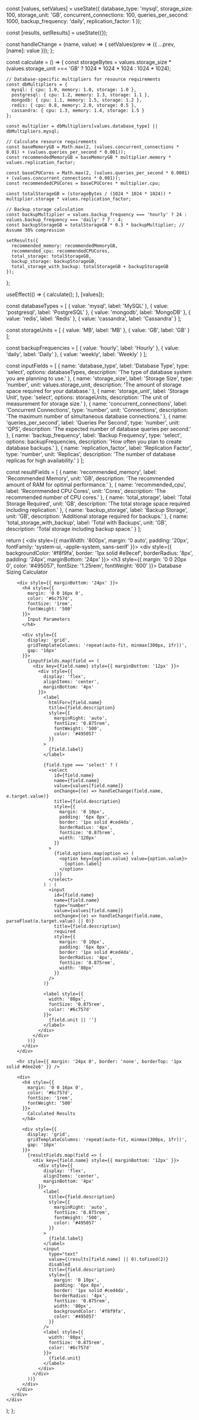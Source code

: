   const [values, setValues] = useState({
    database_type: 'mysql',
    storage_size: 100,
    storage_unit: 'GB',
    concurrent_connections: 100,
    queries_per_second: 1000,
    backup_frequency: 'daily',
    replication_factor: 1
  });

  const [results, setResults] = useState({});

  const handleChange = (name, value) => {
    setValues(prev => ({
      ...prev,
      [name]: value
    }));
  };

  const calculate = () => {
    const storageBytes = values.storage_size * (values.storage_unit === 'GB' ? 1024 * 1024 * 1024 : 1024 * 1024);
    
    // Database-specific multipliers for resource requirements
    const dbMultipliers = {
      mysql: { cpu: 1.0, memory: 1.0, storage: 1.0 },
      postgresql: { cpu: 1.2, memory: 1.3, storage: 1.1 },
      mongodb: { cpu: 1.1, memory: 1.5, storage: 1.2 },
      redis: { cpu: 0.8, memory: 2.0, storage: 0.5 },
      cassandra: { cpu: 1.3, memory: 1.4, storage: 1.5 }
    };

    const multiplier = dbMultipliers[values.database_type] || dbMultipliers.mysql;
    
    // Calculate resource requirements
    const baseMemoryGB = Math.max(2, (values.concurrent_connections * 0.01) + (values.queries_per_second * 0.001));
    const recommendedMemoryGB = baseMemoryGB * multiplier.memory * values.replication_factor;
    
    const baseCPUCores = Math.max(2, (values.queries_per_second * 0.0001) + (values.concurrent_connections * 0.001));
    const recommendedCPUCores = baseCPUCores * multiplier.cpu;
    
    const totalStorageGB = (storageBytes / (1024 * 1024 * 1024)) * multiplier.storage * values.replication_factor;
    
    // Backup storage calculation
    const backupMultiplier = values.backup_frequency === 'hourly' ? 24 : values.backup_frequency === 'daily' ? 7 : 4;
    const backupStorageGB = totalStorageGB * 0.3 * backupMultiplier; // Assume 30% compression
    
    setResults({
      recommended_memory: recommendedMemoryGB,
      recommended_cpu: recommendedCPUCores,
      total_storage: totalStorageGB,
      backup_storage: backupStorageGB,
      total_storage_with_backup: totalStorageGB + backupStorageGB
    });
  };

  useEffect(() => {
    calculate();
  }, [values]);

  const databaseTypes = [
    { value: 'mysql', label: 'MySQL' },
    { value: 'postgresql', label: 'PostgreSQL' },
    { value: 'mongodb', label: 'MongoDB' },
    { value: 'redis', label: 'Redis' },
    { value: 'cassandra', label: 'Cassandra' }
  ];

  const storageUnits = [
    { value: 'MB', label: 'MB' },
    { value: 'GB', label: 'GB' }
  ];

  const backupFrequencies = [
    { value: 'hourly', label: 'Hourly' },
    { value: 'daily', label: 'Daily' },
    { value: 'weekly', label: 'Weekly' }
  ];

  const inputFields = [
    { 
      name: 'database_type', 
      label: 'Database Type', 
      type: 'select', 
      options: databaseTypes,
      description: 'The type of database system you are planning to use.' 
    },
    { 
      name: 'storage_size', 
      label: 'Storage Size', 
      type: 'number', 
      unit: values.storage_unit,
      description: 'The amount of storage space required for your database.' 
    },
    { 
      name: 'storage_unit', 
      label: 'Storage Unit', 
      type: 'select', 
      options: storageUnits,
      description: 'The unit of measurement for storage size.' 
    },
    { 
      name: 'concurrent_connections', 
      label: 'Concurrent Connections', 
      type: 'number', 
      unit: 'Connections',
      description: 'The maximum number of simultaneous database connections.' 
    },
    { 
      name: 'queries_per_second', 
      label: 'Queries Per Second', 
      type: 'number', 
      unit: 'QPS',
      description: 'The expected number of database queries per second.' 
    },
    { 
      name: 'backup_frequency', 
      label: 'Backup Frequency', 
      type: 'select', 
      options: backupFrequencies,
      description: 'How often you plan to create database backups.' 
    },
    { 
      name: 'replication_factor', 
      label: 'Replication Factor', 
      type: 'number', 
      unit: 'Replicas',
      description: 'The number of database replicas for high availability.' 
    }
  ];

  const resultFields = [
    { name: 'recommended_memory', label: 'Recommended Memory', unit: 'GB', description: 'The recommended amount of RAM for optimal performance.' },
    { name: 'recommended_cpu', label: 'Recommended CPU Cores', unit: 'Cores', description: 'The recommended number of CPU cores.' },
    { name: 'total_storage', label: 'Total Storage Required', unit: 'GB', description: 'The total storage space required including replication.' },
    { name: 'backup_storage', label: 'Backup Storage', unit: 'GB', description: 'Additional storage required for backups.' },
    { name: 'total_storage_with_backup', label: 'Total with Backups', unit: 'GB', description: 'Total storage including backup space.' }
  ];

  return (
    <div style={{ 
      maxWidth: '800px', 
      margin: '0 auto', 
      padding: '20px',
      fontFamily: 'system-ui, -apple-system, sans-serif'
    }}>
      <div style={{
        backgroundColor: '#f8f9fa',
        border: '1px solid #e9ecef',
        borderRadius: '8px',
        padding: '24px',
        marginBottom: '24px'
      }}>
        <h3 style={{ 
          margin: '0 0 20px 0', 
          color: '#495057',
          fontSize: '1.25rem',
          fontWeight: '600'
        }}>
          Database Sizing Calculator
        </h3>
        
        <div style={{ marginBottom: '24px' }}>
          <h4 style={{ 
            margin: '0 0 16px 0',
            color: '#6c757d',
            fontSize: '1rem',
            fontWeight: '500'
          }}>
            Input Parameters
          </h4>
          
          <div style={{ 
            display: 'grid', 
            gridTemplateColumns: 'repeat(auto-fit, minmax(300px, 1fr))', 
            gap: '16px' 
          }}>
            {inputFields.map(field => (
              <div key={field.name} style={{ marginBottom: '12px' }}>
                <div style={{ 
                  display: 'flex', 
                  alignItems: 'center', 
                  marginBottom: '4px' 
                }}>
                  <label 
                    htmlFor={field.name}
                    title={field.description}
                    style={{ 
                      marginRight: 'auto',
                      fontSize: '0.875rem',
                      fontWeight: '500',
                      color: '#495057'
                    }}
                  >
                    {field.label}
                  </label>
                  
                  {field.type === 'select' ? (
                    <select
                      id={field.name}
                      name={field.name}
                      value={values[field.name]}
                      onChange={(e) => handleChange(field.name, e.target.value)}
                      title={field.description}
                      style={{
                        margin: '0 10px',
                        padding: '6px 8px',
                        border: '1px solid #ced4da',
                        borderRadius: '4px',
                        fontSize: '0.875rem',
                        width: '120px'
                      }}
                    >
                      {field.options.map(option => (
                        <option key={option.value} value={option.value}>
                          {option.label}
                        </option>
                      ))}
                    </select>
                  ) : (
                    <input
                      id={field.name}
                      name={field.name}
                      type="number"
                      value={values[field.name]}
                      onChange={(e) => handleChange(field.name, parseFloat(e.target.value) || 0)}
                      title={field.description}
                      required
                      style={{
                        margin: '0 10px',
                        padding: '6px 8px',
                        border: '1px solid #ced4da',
                        borderRadius: '4px',
                        fontSize: '0.875rem',
                        width: '80px'
                      }}
                    />
                  )}
                  
                  <label style={{ 
                    width: '80px',
                    fontSize: '0.875rem',
                    color: '#6c757d'
                  }}>
                    {field.unit || ''}
                  </label>
                </div>
              </div>
            ))}
          </div>
        </div>

        <hr style={{ margin: '24px 0', border: 'none', borderTop: '1px solid #dee2e6' }} />

        <div>
          <h4 style={{ 
            margin: '0 0 16px 0',
            color: '#6c757d',
            fontSize: '1rem',
            fontWeight: '500'
          }}>
            Calculated Results
          </h4>
          
          <div style={{ 
            display: 'grid', 
            gridTemplateColumns: 'repeat(auto-fit, minmax(300px, 1fr))', 
            gap: '16px' 
          }}>
            {resultFields.map(field => (
              <div key={field.name} style={{ marginBottom: '12px' }}>
                <div style={{ 
                  display: 'flex', 
                  alignItems: 'center', 
                  marginBottom: '4px' 
                }}>
                  <label 
                    title={field.description}
                    style={{ 
                      marginRight: 'auto',
                      fontSize: '0.875rem',
                      fontWeight: '500',
                      color: '#495057'
                    }}
                  >
                    {field.label}
                  </label>
                  <input
                    type="text"
                    value={(results[field.name] || 0).toFixed(2)}
                    disabled
                    title={field.description}
                    style={{
                      margin: '0 10px',
                      padding: '6px 8px',
                      border: '1px solid #ced4da',
                      borderRadius: '4px',
                      fontSize: '0.875rem',
                      width: '80px',
                      backgroundColor: '#f8f9fa',
                      color: '#495057'
                    }}
                  />
                  <label style={{ 
                    width: '80px',
                    fontSize: '0.875rem',
                    color: '#6c757d'
                  }}>
                    {field.unit}
                  </label>
                </div>
              </div>
            ))}
          </div>
        </div>
      </div>
    </div>
  );
};
